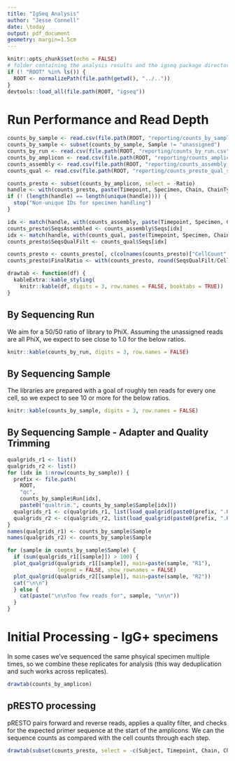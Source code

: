 ```yaml
---
title: "IgSeq Analysis"
author: "Jesse Connell"
date: \today
output: pdf_document
geometry: margin=1.5cm
---
```


```r
knitr::opts_chunk$set(echo = FALSE)
# folder containing the analysis results and the igseq package directory
if (! "ROOT" %in% ls()) {
  ROOT <- normalizePath(file.path(getwd(), "../.."))  
}
devtools::load_all(file.path(ROOT, "igseq"))
```

# Run Performance and Read Depth

```r
counts_by_sample <- read.csv(file.path(ROOT, "reporting/counts_by_sample.csv"), header = TRUE, stringsAsFactors = FALSE)
counts_by_sample <- subset(counts_by_sample, Sample != "unassigned")
counts_by_run <- read.csv(file.path(ROOT, "reporting/counts_by_run.csv"), header = TRUE, stringsAsFactors = FALSE)
counts_by_amplicon <- read.csv(file.path(ROOT, "reporting/counts_amplicon_summary.csv"), header = TRUE, stringsAsFactors = FALSE)
counts_assembly <- read.csv(file.path(ROOT, "reporting/counts_assembly_summary.csv"), header = TRUE, stringsAsFactors = FALSE)
counts_qual <- read.csv(file.path(ROOT, "reporting/counts_presto_qual_summary.csv"), header = TRUE, stringsAsFactors = FALSE)
```

```r
counts_presto <- subset(counts_by_amplicon, select = -Ratio)
handle <- with(counts_presto, paste(Timepoint, Specimen, Chain, ChainType))
if (! (length(handle) == length(unique(handle)))) {
  stop("Non-unique IDs for specimen handling")
}

idx <- match(handle, with(counts_assembly, paste(Timepoint, Specimen, Chain, ChainType)))
counts_presto$SeqsAssembled <- counts_assembly$Seqs[idx]
idx <- match(handle, with(counts_qual, paste(Timepoint, Specimen, Chain, ChainType)))
counts_presto$SeqsQualFilt <- counts_qual$Seqs[idx]

counts_presto <- counts_presto[, c(colnames(counts_presto)["CellCount" != colnames(counts_presto)], "CellCount")]
counts_presto$FinalRatio <- with(counts_presto, round(SeqsQualFilt/CellCount, 8))
```

```r
drawtab <- function(df) {
  kableExtra::kable_styling(
    knitr::kable(df, digits = 3, row.names = FALSE, booktabs = TRUE))
}
```

## By Sequencing Run

We aim for a 50/50 ratio of library to PhiX. Assuming the unassigned reads are
all PhiX, we expect to see close to 1.0 for the below ratios.

```r
knitr::kable(counts_by_run, digits = 3, row.names = FALSE)
```

## By Sequencing Sample

The libraries are prepared with a goal of roughly ten reads for every one cell,
so we expect to see 10 or more for the below ratios.

```r
knitr::kable(counts_by_sample, digits = 3, row.names = FALSE)
```

## By Sequencing Sample - Adapter and Quality Trimming

```r
qualgrids_r1 <- list()
qualgrids_r2 <- list()
for (idx in 1:nrow(counts_by_sample)) {
  prefix <- file.path(
    ROOT,
    "qc",
    counts_by_sample$Run[idx],
    paste0("qualtrim.", counts_by_sample$Sample[idx]))
  qualgrids_r1 <- c(qualgrids_r1, list(load_qualgrid(paste0(prefix, ".R1.csv"))))
  qualgrids_r2 <- c(qualgrids_r2, list(load_qualgrid(paste0(prefix, ".R2.csv"))))
}
names(qualgrids_r1) <- counts_by_sample$Sample
names(qualgrids_r2) <- counts_by_sample$Sample
```

```r
for (sample in counts_by_sample$Sample) {
  if (sum(qualgrids_r1[[sample]]) > 100) {
  plot_qualgrid(qualgrids_r1[[sample]], main=paste(sample, "R1"),
                legend = FALSE, show_rownames = FALSE)
  plot_qualgrid(qualgrids_r2[[sample]], main=paste(sample, "R2"))
  cat("\n\n")
  } else {
    cat(paste("\n\nToo few reads for", sample, "\n\n"))
  }
}
```

# Initial Processing - IgG+ specimens

In some cases we've sequenced the same phsyical specimen multiple times, so we 
combine these replicates for analysis (this way deduplication and such works
across replicates).

```r
drawtab(counts_by_amplicon)
```

## pRESTO processing

pRESTO pairs forward and reverse reads, applies a quality filter, and checks for
the expected primer sequence at the start of the amplicons.  We can the sequence
counts as compared with the cell counts through each step.

```r
drawtab(subset(counts_presto, select = -c(Subject, Timepoint, Chain, ChainType)))
```